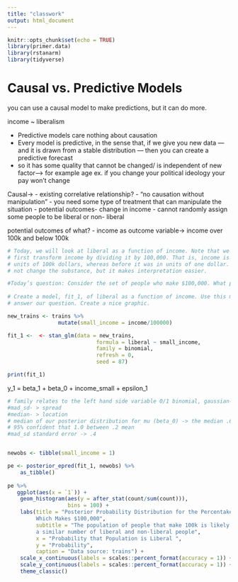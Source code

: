 ```yaml
---
title: "classwork"
output: html_document
---
```


```r
knitr::opts_chunk$set(echo = TRUE)
library(primer.data)
library(rstanarm)
library(tidyverse)
```

# Causal vs. Predictive Models

you can use a causal model to make predictions, but it can do more. 

income ~ liberalism

- Predictive models care nothing about causation
- Every model is predictive, in the sense that, if we give you new data — and it is drawn from a stable distribution — then you can create a predictive forecast
- so it has some quality that cannot be changed/ is independent of new factor--> for example age
ex. if you change your political ideology your pay won't change

Causal->
- existing correlative relationship?
- "no causation without manipulation" - you need some type of treatment that can manipulate the situation
- potential outcomes- change in income
- cannot randomly assign some people to be liberal or non- liberal

potential outcomes of what?
  - income as outcome variable-> income over 100k and below 100k

```r
# Today, we will look at liberal as a function of income. Note that we should
# first transform income by dividing it by 100,000. That is, income is now in
# units of 100k dollars, whereas before it was in units of one dollar. This does
# not change the substance, but it makes interpretation easier.

#Today’s question: Consider the set of people who make $100,000. What proportion of them are liberal?
  
# Create a model, fit_1, of liberal as a function of income. Use this model to
# answer our question. Create a nice graphic.

new_trains <- trains %>% 
                mutate(small_income = income/100000)

fit_1 <-  <- stan_glm(data = new_trains, 
                            formula = liberal ~ small_income, 
                            family = binomial,
                            refresh = 0,
                            seed = 87)

print(fit_1)
```

y_1 = beta_1 + beta_0 + income_small + epsilon_1
```r
# family relates to the left hand side variable 0/1 binomial, gaussian- continuous 
#mad_sd- > spread
#median- > location
# median of our posterior distribution for mu (beta_0) -> the median .6, 
# 95% confident that 1.0 between .2 mean 
#mad_sd standard error -> .4


newobs <- tibble(small_income = 1)

pe <- posterior_epred(fit_1, newobs) %>% 
    as_tibble() 
    
pe %>% 
   ggplot(aes(x = `1`)) +
    geom_histogram(aes(y = after_stat(count/sum(count))),
                   bins = 100) +
    labs(title = "Posterior Probability Distribution for the Percentake of Population
         Which Makes $100,000",
         subtitle = "The population of people that make 100k is likely to have 
         a similar number of liberal and non-liberal people",
         x = "Probability that Population is Liberal ",
         y = "Probability",
         caption = "Data source: trains") + 
    scale_x_continuous(labels = scales::percent_format(accuracy = 1)) +
    scale_y_continuous(labels = scales::percent_format(accuracy = 1)) +
    theme_classic()

```

